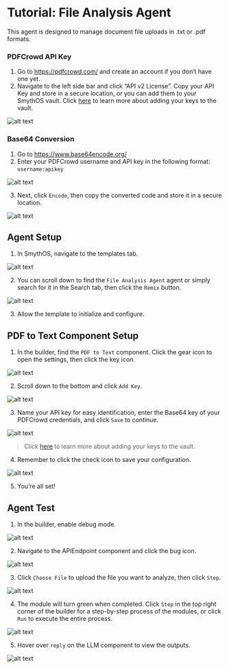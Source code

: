 # Tutorial: File Analysis Agent

This agent is designed to manage document file uploads in .txt or .pdf formats.

### PDFCrowd API Key

1. Go to https://pdfcrowd.com/ and create an account if you don’t have one yet.
2. Navigate to the left side bar and click “API v2 License”. Copy your API Key and store in a secure location, or you can add them to your SmythOS vault. Click [here](/docs/agent-studio/key-concepts/vault?id=keys) to learn more about adding your keys to the vault.

<Image src="/docs/img/file_analysis_agent/Image 1.png" alt="alt text" />

### Base64 Conversion

1. Go to https://www.base64encode.org/
2. Enter your PDFCrowd username and API key in the following format: `username:apikey`

<Image src="/docs/img/file_analysis_agent/Image 2.png" alt="alt text" />

3. Next, click `Encode`, then copy the converted code and store it in a secure location.

<Image src="/docs/img/file_analysis_agent/Image 3.png" alt="alt text" />

## Agent Setup

1. In SmythOS, navigate to the templates tab.

<Image src="/docs/img/file_analysis_agent/Image 4.png" alt="alt text" />

2. You can scroll down to find the `File Analysis Agent` agent or simply search for it in the Search tab, then click the `Remix` button.

<Image src="/docs/img/file_analysis_agent/Image 5.png" alt="alt text" />

3. Allow the template to initialize and configure.

## PDF to Text Component Setup

1. In the builder, find the `PDF to Text` component. Click the gear icon to open the settings, then click the key icon.

<Image src="/docs/img/file_analysis_agent/Image 6.png" alt="alt text" />

2. Scroll down to the bottom and click `Add Key`.

<Image src="/docs/img/file_analysis_agent/Image 7.png" alt="alt text" />

3. Name your API key for easy identification, enter the Base64 key of your PDFCrowd credentials, and click `Save` to continue.

<Image src="/docs/img/file_analysis_agent/Image 8.png" alt="alt text" />

> Click [here](/docs/agent-studio/key-concepts/vault?id=keys) to learn more about adding your keys to the vault.

4. Remember to click the check icon to save your configuration.

<Image src="/docs/img/file_analysis_agent/Image 9.png" alt="alt text" />

5. You’re all set!

## Agent Test

1. In the builder, enable debug mode.

<Image src="/docs/img/file_analysis_agent/Image 10.png" alt="alt text" />

2. Navigate to the APIEndpoint component and click the bug icon.

<Image src="/docs/img/file_analysis_agent/Image 11.png" alt="alt text" />

3. Click `Choose File` to upload the file you want to analyze, then click `Step`.

<Image src="/docs/img/file_analysis_agent/Image 12.png" alt="alt text" />

4. The module will turn green when completed. Click `Step` in the top right corner of the builder for a step-by-step process of the modules, or click `Run` to execute the entire process.

<Image src="/docs/img/file_analysis_agent/Image 13.png" alt="alt text" />

5. Hover over `reply` on the LLM component to view the outputs.

<Image src="/docs/img/file_analysis_agent/Image 14.png" alt="alt text" />

